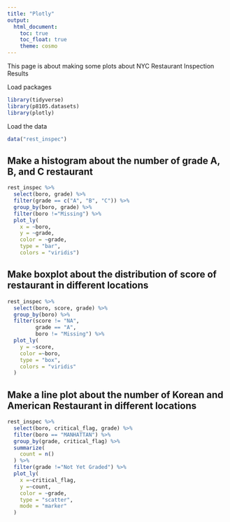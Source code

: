 ```yaml
---
title: "Plotly"
output: 
  html_document:
    toc: true
    toc_float: true
    theme: cosmo
---
```

This page is about making some plots about NYC Restaurant Inspection Results

Load packages
```r
library(tidyverse)
library(p8105.datasets)
library(plotly)
```

Load the data
```r
data("rest_inspec")
```

## Make a histogram about the number of grade A, B, and C restaurant 
```r
rest_inspec %>%
  select(boro, grade) %>% 
  filter(grade == c("A", "B", "C")) %>% 
  group_by(boro, grade) %>% 
  filter(boro !="Missing") %>% 
  plot_ly(
    x = ~boro, 
    y = ~grade,
    color = ~grade,
    type = "bar",
    colors = "viridis") 
```


## Make boxplot about the distribution of score of restaurant in different locations
```r
rest_inspec %>% 
  select(boro, score, grade) %>% 
  group_by(boro) %>% 
  filter(score != "NA",
         grade == "A",
         boro != "Missing") %>% 
  plot_ly(
    y = ~score,
    color =~boro,
    type = "box",
    colors = "viridis"
  )
```


## Make a line plot about the number of Korean and American Restaurant in different locations
```r
rest_inspec %>% 
  select(boro, critical_flag, grade) %>% 
  filter(boro == "MANHATTAN") %>% 
  group_by(grade, critical_flag) %>% 
  summarize(
    count = n()
  ) %>% 
  filter(grade !="Not Yet Graded") %>% 
  plot_ly(
    x =~critical_flag,
    y =~count,
    color = ~grade,
    type = "scatter",
    mode = "marker"
  )
```

